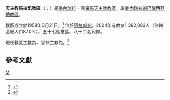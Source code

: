 {{Refimprove|time=2019-08-30T16:58:59+00:00}}
{{NoteTA
|1=zh-hk:辣法厄爾; zh-tw:來福;
|2=zh-hk:雷蒙; zh-tw:雷孟;
}}
{{Infobox Roman Catholic diocese
|Roman Catholic Diocese of = 天主教馬拉凱教區
|Latin name of diocese = Dioecesis Maracayensis
|image =Catedral de Maracay2.jpg
|caption =聖母升天主教座堂
|location = [[委內瑞拉|委內瑞拉]]
|territory = [[阿拉瓜州|阿拉瓜州]]
|population = 1,382,083
|rite = 拉丁禮
|patron = 
|province = 委內瑞拉的巴倫西亞
|established = 1958年
|cathedral = 聖母升天主教座堂
|副主教座堂 =
|leadership = 主教
|website =
|pope = {{incumbent pope}}
|ordinary = {{link-es|亨利·若瑟·帕拉瓦諾-馬里諾|Enrique José Parravano Marino}}
|coadjutor bishop = 
|auxiliary =
|emeritus = {{link-es|辣法厄爾·雷蒙·孔德-阿方佐|Rafael Ramón Conde Alfonzo}}
}}

'''天主教馬拉凱教區'''（{{lang-la|Dioecesis Maracayensis}}；{{lang-es|Diócesis de Maracay}}）是[[委內瑞拉|委內瑞拉]]一個[[羅馬天主教|羅馬天主教]][[教區|教區]]，屬[[天主教委內瑞拉的巴倫西亞總教區|委內瑞拉的巴倫西亞總教區]]。

教區成立於1958年6月21日，<ref>{{cite journal
|journal=[[宗座公報|宗座公報]]
|publisher=梵蒂岡出版社
|date=1959年
|volume=51
|title=''Qui Supremi Pontificatus''
|page=209
|url=http://www.vatican.va/archive/aas/documents/AAS%2051%20%5B1959%5D%20-%20ocr.pdf
|access-date=2013-06-07
|archive-date=2013-03-03
|archive-url=https://web.archive.org/web/20130303052712/http://www.vatican.va/archive/aas/documents/AAS%2051%20%5B1959%5D%20-%20ocr.pdf
|dead-url=no
}}</ref>
位於[[阿拉瓜州|阿拉瓜州]]。2004年有教友1,382,083人（佔轄區總人口87.0%）、五十七個堂區、八十二名司鐸。

現任教區主教為{{link-es|亨利·若瑟·帕拉瓦諾-馬里諾|Enrique José Parravano Marino}}，榮休主教為{{link-es|辣法厄爾·雷蒙·孔德-阿方佐|Rafael Ramón Conde Alfonzo}}。<ref>{{cite press release |title=Resignations and Appointments, 19.07.2019 |url=https://press.vatican.va/content/salastampa/en/bollettino/pubblico/2019/07/19/190719a.html |publisher=Holy See Press Office |accessdate=2019-08-30 |archiveurl=https://web.archive.org/web/20190830160558/https://press.vatican.va/content/salastampa/en/bollettino/pubblico/2019/07/19/190719a.html |archivedate=2019-08-30 |language=en |date=2019-07-19 |dead-url=no }}</ref>

==參考文獻==
{{reflist}}

{{委內瑞拉天主教教區}}
[[Category:委內瑞拉天主教教區|M]]